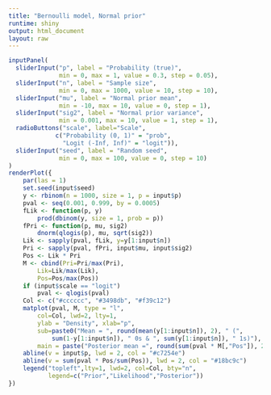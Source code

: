 ```yaml
---
title: "Bernoulli model, Normal prior"
runtime: shiny
output: html_document
layout: raw
---
```


```r
inputPanel(
  sliderInput("p", label = "Probability (true)",
              min = 0, max = 1, value = 0.3, step = 0.05),
  sliderInput("n", label = "Sample size",
              min = 0, max = 1000, value = 10, step = 10),
  sliderInput("mu", label = "Normal prior mean",
              min = -10, max = 10, value = 0, step = 1),
  sliderInput("sig2", label = "Normal prior variance",
              min = 0.001, max = 10, value = 1, step = 1),
  radioButtons("scale", label="Scale",
             c("Probability (0, 1)" = "prob",
               "Logit (-Inf, Inf)" = "logit")),
  sliderInput("seed", label = "Random seed",
              min = 0, max = 100, value = 0, step = 10)
)
renderPlot({
    par(las = 1)
    set.seed(input$seed)
    y <- rbinom(n = 1000, size = 1, p = input$p)
    pval <- seq(0.001, 0.999, by = 0.0005)
    fLik <- function(p, y)
        prod(dbinom(y, size = 1, prob = p))
    fPri <- function(p, mu, sig2)
        dnorm(qlogis(p), mu, sqrt(sig2))
    Lik <- sapply(pval, fLik, y=y[1:input$n])
    Pri <- sapply(pval, fPri, input$mu, input$sig2)
    Pos <- Lik * Pri
    M <- cbind(Pri=Pri/max(Pri),
        Lik=Lik/max(Lik),
        Pos=Pos/max(Pos))
    if (input$scale == "logit")
        pval <- qlogis(pval)
    Col <- c("#cccccc", "#3498db", "#f39c12")
    matplot(pval, M, type = "l", 
        col=Col, lwd=2, lty=1,
        ylab = "Density", xlab="p",
        sub=paste0("Mean = ", round(mean(y[1:input$n]), 2), " (", 
            sum(1-y[1:input$n]), " 0s & ", sum(y[1:input$n]), " 1s)"),
        main = paste("Posterior mean =", round(sum(pval * M[,"Pos"]), 2)))
    abline(v = input$p, lwd = 2, col = "#c7254e")
    abline(v = sum(pval * Pos/sum(Pos)), lwd = 2, col = "#18bc9c")
    legend("topleft",lty=1, lwd=2, col=Col, bty="n",
           legend=c("Prior","Likelihood","Posterior"))
})
```
